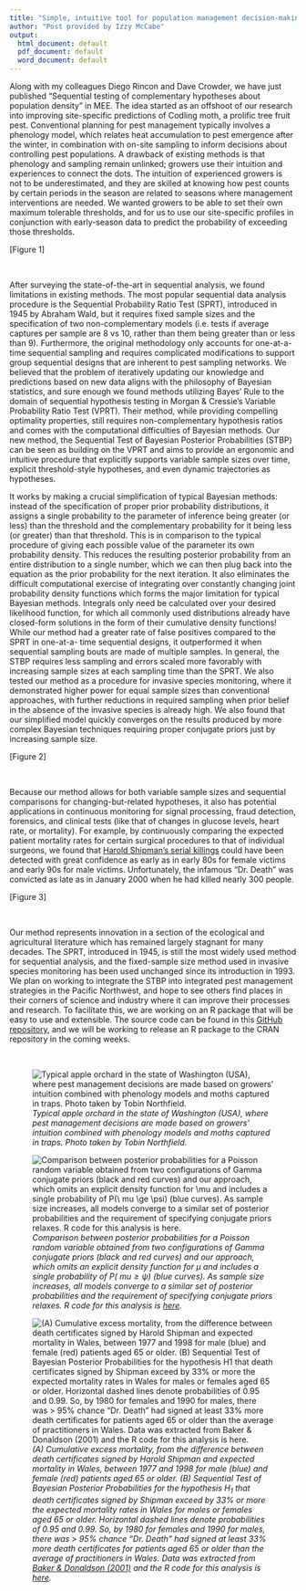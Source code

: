 ```yaml
---
title: "Simple, intuitive tool for population management decision-making"
author: "Post provided by Izzy McCabe"
output:
  html_document: default
  pdf_document: default
  word_document: default
---
```


Along with my colleagues Diego Rincon and Dave Crowder, we have just published
"Sequential testing of complementary hypotheses about population density" in MEE.
The idea started as an offshoot of our research into improving site-specific predictions
of Codling moth, a prolific tree fruit pest. Conventional planning for pest management
typically involves a phenology model, which relates heat accumulation to pest emergence
after the winter, in combination with on-site sampling to inform decisions about
controlling pest populations. A drawback of existing methods is that phenology and sampling
remain unlinked; growers use their intuition and experiences to connect the dots.
The intuition of experienced growers is not to be underestimated, and they are skilled at knowing how
pest counts by certain periods in the season are related to seasons where management interventions are needed.
We wanted growers to be able to set their own maximum tolerable thresholds, and for us to
use our site-specific profiles in conjunction with early-season data to predict the probability of exceeding those thresholds.

[Figure 1]

<br>

After surveying the state-of-the-art in sequential analysis, we found limitations in existing methods.
The most popular sequential data analysis procedure is the Sequential Probability Ratio Test (SPRT),
introduced in 1945 by Abraham Wald, but it requires fixed sample sizes and the specification of two
non-complementary models (i.e. tests if average captures per sample are 8 vs 10, rather than them
being greater than or less than 9). Furthermore, the original methodology only accounts for
one-at-a-time sequential sampling and requires complicated modifications to support group sequential
designs that are inherent to pest sampling networks. We believed that the problem of iteratively
updating our knowledge and predictions based on new data aligns with the philosophy of Bayesian
statistics, and sure enough we found methods utilizing Bayes' Rule to the domain of sequential
hypothesis testing in Morgan & Cressie's Variable Probability Ratio Test (VPRT). Their method,
while providing compelling optimality properties, still requires non-complementary hypothesis ratios and
comes with the computational difficulties of Bayesian methods. Our new method, the
Sequential Test of Bayesian Posterior Probabilities (STBP) can be seen as building
on the VPRT and aims to provide an ergonomic and intuitive procedure
that explicitly supports variable sample sizes over time, explicit threshold-style hypotheses,
and even dynamic trajectories as hypotheses.

It works by making a crucial simplification of typical Bayesian methods: instead of
the specification of proper prior probability distributions, it assigns a single probability to
the parameter of inference being greater (or less) than the threshold and
the complementary probability for it being less (or greater) than that threshold.
This is in comparison to the typical procedure of giving each possible
value of the parameter its own probability density. This reduces the resulting
posterior probability from an entire distribution to a single number, which we can
then plug back into the equation as the prior probability for the
next iteration. It also eliminates the difficult computational exercise of integrating over
constantly changing joint probability density functions which forms the major limitation for
typical Bayesian methods. Integrals only need be calculated over your desired likelihood
function, for which all commonly used distributions already have closed-form solutions
in the form of their cumulative density functions! While our method had a
greater rate of false positives compared to the SPRT in one-at-a-
time sequential designs, it outperformed it when sequential sampling bouts are made
of multiple samples. In general, the STBP requires less sampling and errors
scaled more favorably with increasing sample sizes at each sampling time than
the SPRT. We also tested our method as a procedure for invasive species
monitoring, where it demonstrated higher power for equal sample sizes than conventional
approaches, with further reductions in required sampling when prior belief in the
absence of the invasive species is already high. We also found that
our simplified model quickly converges on the results produced by more complex
Bayesian techniques requiring proper conjugate priors just by increasing sample size.

[Figure 2]

<br>

Because our method allows for both variable sample sizes and sequential comparisons
for changing-but-related hypotheses, it also has potential applications in continuous
monitoring for signal processing, fraud detection, forensics, and clinical tests (like that
of changes in glucose levels, heart rate, or mortality). For example, by
continuously comparing the expected patient mortality rates for certain surgical procedures to
that of individual surgeons, we found that [Harold Shipman's serial killings](https://en.wikipedia.org/wiki/Harold_Shipman)
could have been detected with great confidence
as early as in early 80s for female victims and early 90s
for male victims. Unfortunately, the infamous "Dr. Death" was convicted as late
as in January 2000 when he had killed nearly 300 people.

[Figure 3]

<br>

Our method represents innovation in a section of the ecological and agricultural literature
which has remained largely stagnant for many decades. The SPRT, introduced in
1945, is still the most widely used method for sequential analysis, and
the fixed-sample size method used in invasive species monitoring has been
used unchanged since its introduction in 1993. We plan on working to
integrate the STBP into integrated pest management strategies in the Pacific Northwest,
and hope to see others find places in their corners of science
and industry where it can improve their processes and research. To facilitate
this, we are working on an R package that will be easy to
use and extensible. The source code can be found in this [GitHub
repository](https://github.com/rincondf/STBP), and we will be working to
release an R package to the CRAN repository in the coming weeks.

<br>

![*Typical apple orchard in the state of Washington (USA), where pest management
decisions are made based on growers' intuition combined with phenology models and
moths captured in traps. Photo taken by Tobin Northfield.*](Fig1Post.jpg)

![*Comparison between posterior probabilities for a Poisson random variable obtained from two configurations
of Gamma conjugate priors (black and red curves) and our approach, which
omits an explicit density function for $\mu$ and includes a single probability of $P(\ mu \ge \psi)$ (blue curves).
As sample size increases, all models converge
to a similar set of posterior probabilities and the requirement of specifying conjugate
priors relaxes. R code for this analysis is [here](https://github.com/rincondf/STBP/blob/main/Comparison_priors.R).*](Fig2Post.jpeg)

![*(A) Cumulative excess mortality, from the difference between death certificates signed by
Harold Shipman and expected mortality in Wales, between 1977 and 1998 for
male (blue) and female (red) patients aged 65 or older. (B) Sequential Test
of Bayesian Posterior Probabilities for the hypothesis H<sub>1</sub> that death certificates
signed by Shipman exceed by 33% or more the expected mortality rates
in Wales for males or females aged 65 or older. Horizontal dashed
lines denote probabilities of 0.95 and 0.99. So, by 1980 for females and
1990 for males, there was \> 95% chance "Dr. Death" had signed at least
33% more death certificates for patients aged 65 or older than the average
of practitioners in Wales. Data was extracted from
[Baker & Donaldson (2001)](https://www. researchgate.net/publication/320035425_Harold_Shipmans_clinical_practice_1974-1998_A_clinical_audit_commissioned_by_the_Chief_Medical_Officer)
and the R code for this analysis is [here](
https://github.com/rincondf/STBP/blob/main/ShipmanAnalysis.R).*](Fig3Post.jpeg)
